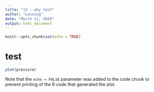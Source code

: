 ```yaml
---
title: "13 - why test"
author: "Lanning"
date: "March 11, 2019"
output: html_document
---
```


```r
knitr::opts_chunk$set(echo = TRUE)
```

# test
```r
plot(pressure)
```

Note that the `echo = FALSE` parameter was added to the code chunk to prevent printing of the R code that generated the plot.
